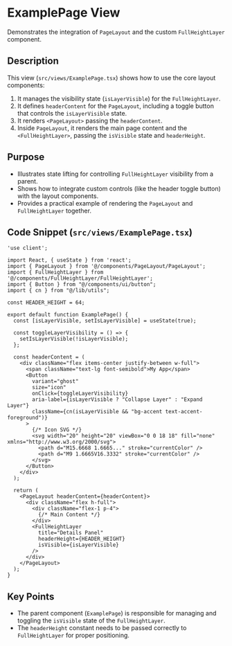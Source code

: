 # ExamplePage View

Demonstrates the integration of `PageLayout` and the custom `FullHeightLayer` component.

## Description

This view (`src/views/ExamplePage.tsx`) shows how to use the core layout components:

1.  It manages the visibility state (`isLayerVisible`) for the `FullHeightLayer`.
2.  It defines `headerContent` for the `PageLayout`, including a toggle button that controls the `isLayerVisible` state.
3.  It renders `<PageLayout>` passing the `headerContent`.
4.  Inside `PageLayout`, it renders the main page content and the `<FullHeightLayer>`, passing the `isVisible` state and `headerHeight`.

## Purpose

*   Illustrates state lifting for controlling `FullHeightLayer` visibility from a parent.
*   Shows how to integrate custom controls (like the header toggle button) with the layout components.
*   Provides a practical example of rendering the `PageLayout` and `FullHeightLayer` together.

## Code Snippet (`src/views/ExamplePage.tsx`)

```tsx
'use client';

import React, { useState } from 'react';
import { PageLayout } from '@/components/PageLayout/PageLayout';
import { FullHeightLayer } from '@/components/FullHeightLayer/FullHeightLayer';
import { Button } from "@/components/ui/button";
import { cn } from "@/lib/utils";

const HEADER_HEIGHT = 64;

export default function ExamplePage() {
  const [isLayerVisible, setIsLayerVisible] = useState(true);

  const toggleLayerVisibility = () => {
    setIsLayerVisible(!isLayerVisible);
  };

  const headerContent = (
    <div className="flex items-center justify-between w-full">
      <span className="text-lg font-semibold">My App</span>
      <Button
        variant="ghost"
        size="icon"
        onClick={toggleLayerVisibility}
        aria-label={isLayerVisible ? "Collapse Layer" : "Expand Layer"}
        className={cn(isLayerVisible && "bg-accent text-accent-foreground")}
      >
        {/* Icon SVG */}
        <svg width="20" height="20" viewBox="0 0 18 18" fill="none" xmlns="http://www.w3.org/2000/svg">
          <path d="M15.6668 1.6665..." stroke="currentColor" />
          <path d="M9 1.6665V16.3332" stroke="currentColor" />
        </svg>
      </Button>
    </div>
  );

  return (
    <PageLayout headerContent={headerContent}>
      <div className="flex h-full">
        <div className="flex-1 p-4">
          {/* Main Content */}
        </div>
        <FullHeightLayer
          title="Details Panel"
          headerHeight={HEADER_HEIGHT}
          isVisible={isLayerVisible}
        />
      </div>
    </PageLayout>
  );
}
```

## Key Points

*   The parent component (`ExamplePage`) is responsible for managing and toggling the `isVisible` state of the `FullHeightLayer`.
*   The `headerHeight` constant needs to be passed correctly to `FullHeightLayer` for proper positioning. 